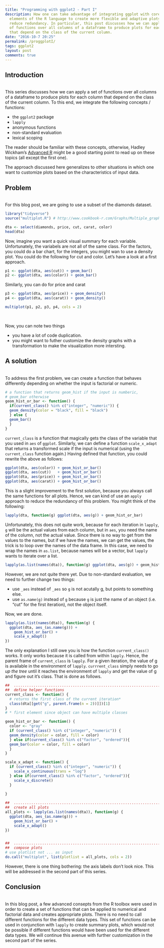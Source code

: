```yaml
---
title: "Programming with ggplot2 - Part I"
description: How one can take advantage of integrating ggplot with core 
  elements of the R language to create more flexible and adaptive plots while 
  reduce redundancy. In particular, this post discusses how we can apply a set
  of functions over all columns of a dataframe to produce plots for each column
  that depend on the class of the current column. 
date: "2016-10-7 20:25"
permalink: /proggplotI/
tags: ggplot2
layout: post
comments: true
---
```


## Introduction
<br/>
This series discusses how we can apply a set of functions over all 
columns of a dataframe to produce plots for each column that depend on the 
class of the current column. 
To this end, we integrate the following concepts / functions:

* the `ggplot2` package
* `lapply`
* anonymous functions
* non-standard evaluation
* lexical scoping

The reader should be familiar with these concepts, otherwise, Hadley Wickham's
[Advanced R](http://adv-r.had.co.nz) might be a good starting point to read 
up on these topics (all except the first one).

The approach discussed here generalizes to
other situations in which one want to customize plots based on the 
characteristics of input data.

## Problem
<br/>
For this blog post, we are going to use a subset of the diamonds dataset.
```r
library("tidyverse")
source("multiplot.R") # http://www.cookbook-r.com/Graphs/Multiple_graphs_on_one_page_(ggplot2)/
```

```r
dta <- select(diamonds, price, cut, carat, color)
head(dta)
```

Now, imagine you want a quick visual summary for each variable. Unfortunately, 
the variabels are not all of the same class.
For the factors, you could do a bar chart, for the integers, you might wan to
use a density plot. You could do the following for cut and color. Let's have
a look at a first approach.
```r
p1 <- ggplot(dta, aes(cut)) + geom_bar()
p2 <- ggplot(dta, aes(color)) + geom_bar()
```

Similarly, you can do for price and carat
```r
p3 <- ggplot(dta, aes(price)) + geom_density()
p4 <- ggplot(dta, aes(carat)) + geom_density()

multiplot(p1, p2, p3, p4, cols = 2)
```
<br/>

Now, you can note two things

* you have a lot of code duplication.
* you might want to futher customize the density graphs with a transformation to
  make the visualization more intersting.
  
  
## A solution
<br/>
To address the first problem, we can create a function that
behaves differently depending on whether the input is factorial or numeric.
```r
# a function that returns geom_hist if the input is numberic, 
# geom_bar otherwise
geom_hist_or_bar <- function() {
  if(current_class() %in% c("integer", "numeric")) {
  geom_density(color = "black", fill = "black")
  } else {
  geom_bar()
  }
}
```
`current_class` is a function that magically gets the class of the variable
that you used in `aes` of `ggplot`. 
Similarly, we can define a function `scale_x_adapt` that returns a transformed
scale if the input is numerical (using the `current_class` function again.)
Having defined that function, you could 
rewrite the above as follows:
```r
ggplot(dta, aes(color)) + geom_hist_or_bar()
ggplot(dta, aes(cut))   + geom_hist_or_bar()
ggplot(dta, aes(price)) + geom_hist_or_bar()
ggplot(dta, aes(carat)) + geom_hist_or_bar()
```
This is a slight improvement to the first solution, because you always call the
same functions for all plots. Hence, we can kind of use an `apply` approach to 
reduce the redundancy of this problem. You might think of the following:
```r
lapply(dta, function(g) ggplot(dta, aes(g)) + geom_hist_or_bar)
```
Unfortunately, this does not quite work, because for each iteration in 
`lapply`, `g` will be the actual 
values from each column, but in `aes`, you need the name of the column, not the 
actual value. Since there is no way to get from the values to the names, but 
if we have the names, we can get the values, the trick is to loop over the names
of the data frame. In this case, we need to wrap the names in `as.list`, because
names will be a vector, but `lapply` wants to iterate over a list.
```r
lapply(as.list(names(dta)), function(g) ggplot(dta, aes(g)) + geom_hist_or_bar)
```
However, we are not quite there yet. Due to non-standard evaluation, we need to 
further change two things:

* use `_aes` instead of `_aes` so `g` is not acutally g, but points to something
  else.
* use `as.name(g)` instead of `g` because `g` is just the name of an object (i.e. 
  "cut" for the first iteration), not the object itself. 
  
Now, we are done.
```r
lapply(as.list(names(dta)), function(g) {
  ggplot(dta, aes_(as.name(g))) + 
    geom_hist_or_bar() +
    scale_x_adapt()
})

```
The only explanation I still owe you is how the function `current_class()` works.
It only works because it is called from within `lapply`. 
Hence, the parent frame of `current_class` is `lapply`. For a given iteration, 
the value of g is available in the environment of `lapply`. `currrent_class` 
simply needs to go *up the tree* until it reaches the environment of `lapply` 
and get the value of g and figure out it's class. That is done as follows.
```r
##  ............................................................................
##  define helper functions
current_class <- function() {
  # returns the first class of the current iteration*
  class(dta[[get("g", parent.frame(n = 2))]])[1]
}
# * first element since object can have multiple classes

geom_hist_or_bar <- function() {
  color <- "gray"
  if (current_class() %in% c("integer", "numeric")) {
  geom_density(color = color, fill = color)
  } else if(current_class() %in% c("factor", "ordered")){
  geom_bar(color = color, fill = color)
  }
}

scale_x_adapt <- function() {
  if (current_class() %in% c("integer", "numeric")) {
    scale_x_continuous(trans = "log") 
  } else if(current_class() %in% c("factor", "ordered")){
    scale_x_discrete()
  }
  
}

##  ............................................................................
##  create all plots
all_plots <- lapply(as.list(names(dta)), function(g) {
  ggplot(dta, aes_(as.name(g))) + 
    geom_hist_or_bar() +
    scale_x_adapt()
})


##  ............................................................................
##  compose plots
# use plotlist not ... as input
do.call("multiplot", list(plotlist = all_plots, cols = 2)) 
```

However, there is one thing bothering: the axis labels don't look nice. This
will be addressed in the second part of this series.

## Conclusion
<br/>
In this blog post, a few advanced consepts from the R toolbox were used in order
to create a set of functions that can be applied to numerical and factorial data
and creates appropriate plots. There is no need to call different functions for 
the different data types. This set of functions can be used in conjunction with `lapply` to
create summary plots, which would not be possible if different functions would 
have been used for the different data types.
We will continue this avenue with further customization in the second part of 
the series.
